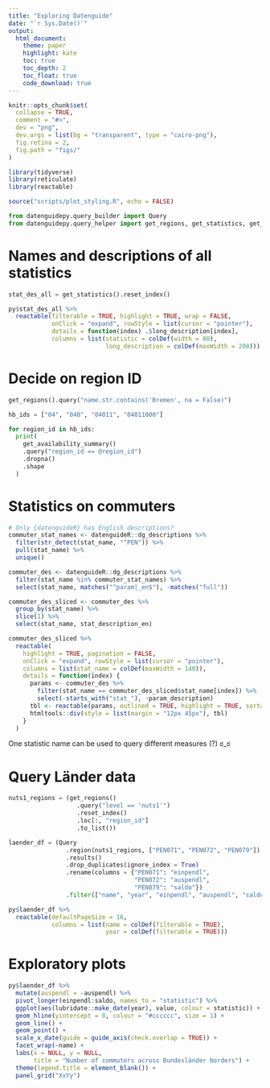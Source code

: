 ```yaml
---
title: "Exploring Datenguide"
date: "`r Sys.Date()`"
output:
  html_document:
    theme: paper
    highlight: kate
    toc: true
    toc_depth: 2
    toc_float: true
    code_download: true
---
```


```r
knitr::opts_chunk$set(
  collapse = TRUE,
  comment = "#>",
  dev = "png",
  dev.args = list(bg = "transparent", type = "cairo-png"),
  fig.retina = 2,
  fig.path = "figs/"
)
```

```r
library(tidyverse)
library(reticulate)
library(reactable)

source("scripts/plot_styling.R", echo = FALSE)
```

```python
from datenguidepy.query_builder import Query
from datenguidepy.query_helper import get_regions, get_statistics, get_availability_summary
```

# Names and descriptions of all statistics

```python
stat_des_all = get_statistics().reset_index()
```

```r
py$stat_des_all %>% 
  reactable(filterable = TRUE, highlight = TRUE, wrap = FALSE,
            onClick = "expand", rowStyle = list(cursor = "pointer"),
            details = function(index) .$long_description[index],
            columns = list(statistic = colDef(width = 80),
                           long_description = colDef(maxWidth = 200)))
```

# Decide on region ID

```python
get_regions().query("name.str.contains('Bremen', na = False)")
```

```python
hb_ids = ["04", "040", "04011", "04011000"]

for region_id in hb_ids:
  print(
    get_availability_summary()
    .query("region_id == @region_id")
    .dropna()
    .shape
  )
```

# Statistics on commuters

```r
# Only {datenguideR} has English descriptions?
commuter_stat_names <- datenguideR::dg_descriptions %>% 
  filter(str_detect(stat_name, "^PEN")) %>% 
  pull(stat_name) %>% 
  unique()

commuter_des <- datenguideR::dg_descriptions %>% 
  filter(stat_name %in% commuter_stat_names) %>% 
  select(stat_name, matches("^param|_en$"), -matches("full"))

commuter_des_sliced <- commuter_des %>% 
  group_by(stat_name) %>% 
  slice(1) %>% 
  select(stat_name, stat_description_en)

commuter_des_sliced %>% 
  reactable(
    highlight = TRUE, pagination = FALSE,
    onClick = "expand", rowStyle = list(cursor = "pointer"),
    columns = list(stat_name = colDef(maxWidth = 140)),
    details = function(index) {
      params <- commuter_des %>% 
        filter(stat_name == commuter_des_sliced$stat_name[index]) %>% 
        select(-starts_with("stat_"), -param_description)
      tbl <- reactable(params, outlined = TRUE, highlight = TRUE, sortable = FALSE)
      htmltools::div(style = list(margin = "12px 45px"), tbl)
    }
  )
```

One statistic name can be used to query different measures (?) ಠ_ಠ

# Query Länder data

```python
nuts1_regions = (get_regions()
                   .query("level == 'nuts1'")
                   .reset_index()
                   .loc[:, "region_id"]
                   .to_list())

laender_df = (Query
                .region(nuts1_regions, ["PEN071", "PEN072", "PEN079"])
                .results()
                .drop_duplicates(ignore_index = True)
                .rename(columns = {"PEN071": "einpendl",
                                   "PEN072": "auspendl",
                                   "PEN079": "saldo"})
                .filter(["name", "year", "einpendl", "auspendl", "saldo"]))
```

```r
py$laender_df %>% 
  reactable(defaultPageSize = 16,
            columns = list(name = colDef(filterable = TRUE),
                           year = colDef(filterable = TRUE)))
```

# Exploratory plots

```r
py$laender_df %>% 
  mutate(auspendl = -auspendl) %>% 
  pivot_longer(einpendl:saldo, names_to = "statistic") %>% 
  ggplot(aes(lubridate::make_date(year), value, colour = statistic)) +
  geom_hline(yintercept = 0, colour = "#cccccc", size = 1) +
  geom_line() +
  geom_point() +
  scale_x_date(guide = guide_axis(check.overlap = TRUE)) +
  facet_wrap(~name) +
  labs(x = NULL, y = NULL,
       title = "Number of commuters across Bundesländer borders") +
  theme(legend.title = element_blank()) +
  panel_grid("XxYy")
```

